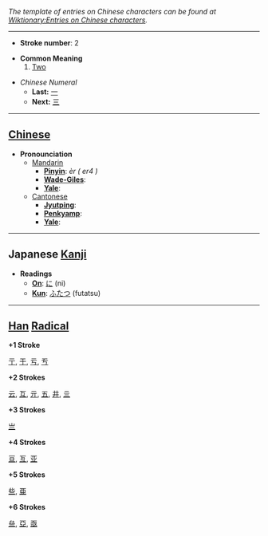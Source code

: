 ''The template of entries on Chinese characters can be found at [[Wiktionary:Entries on Chinese characters]].''

----

* '''Stroke number''': 2

* '''Common Meaning'''
*# [[Two]]

*''Chinese Numeral''
**'''Last:''' [[一]]
**'''Next:''' [[三]]

----

== [[Chinese]] ==

*'''Pronounciation '''
**[[Mandarin]]
***'''[[Pinyin]]''': ''èr ( er4 )''
***'''[[Wade-Giles]]''': 
***'''[[Yale]]''': 
**[[Cantonese]]
***'''[[Jyutping]]''': 
***'''[[Penkyamp]]''': 
***'''[[Yale]]''': 

----

== Japanese [[Kanji]] ==

*'''Readings'''
**'''[[On]]''': [[に]] (ni)
**'''[[Kun]]''': [[ふたつ]] (futatsu)

----

== [[Han]] [[Radical]] ==

'''+1 Stroke'''

[[亍]], [[于]], [[亏]], [[亐]]

'''+2 Strokes'''

[[云]], [[互]], [[亓]], [[五]], [[井]], [[亖]]

'''+3 Strokes'''

[[亗]]

'''+4 Strokes'''


[[亘]], [[亙]], [[亚]]

'''+5 Strokes'''

[[些]], [[亜]]

'''+6 Strokes'''

[[亝]], [[亞]], [[亟]]